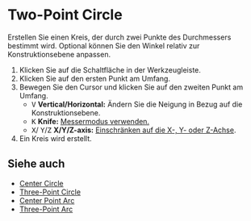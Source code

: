 
# Two-Point Circle

<Reference shortcut='' command='Two-Point Circle' button='Werkzeugleiste' />

Erstellen Sie einen Kreis, der durch zwei Punkte des Durchmessers bestimmt wird. Optional können Sie den Winkel relativ zur Konstruktionsebene anpassen.

1. Klicken Sie auf die Schaltfläche <ButtonIcon type="button-two-point-circle" /> in der Werkzeugleiste.
2. Klicken Sie auf den ersten Punkt am Umfang.
3. Bewegen Sie den Cursor und klicken Sie auf den zweiten Punkt am Umfang.
   - <kbd>V</kbd> **Vertical/Horizontal:** Ändern Sie die Neigung in Bezug auf die Konstruktionsebene.
   - <kbd>K</kbd> **Knife:** [Messermodus verwenden.](./sketching-essentials#use-knife-mode) 
   - <kbd>X</kbd>/ <kbd>Y</kbd>/<kbd>Z</kbd> **X/Y/Z-axis:** [Einschränken auf die X-, Y- oder Z-Achse](./sketching-essentials#constrain-to-an-axis).
4. Ein Kreis wird erstellt.

<VideoPlayer fileName="two-point-circle"/>

## Siehe auch
- [Center Circle](./center-circle)
- [Three-Point Circle](./three-point-circle)
- [Center Point Arc](./center-point-arc)
- [Three-Point Arc](./three-point-arc)